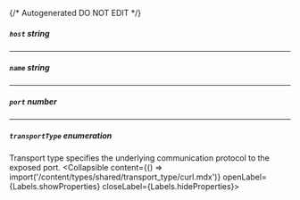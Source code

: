 {/* Autogenerated DO NOT EDIT  */}

##### `host` _string_

---
##### `name` _string_

---
##### `port` _number_

---
##### `transportType` _enumeration_
Transport type specifies the underlying communication protocol to the exposed port.
<Collapsible content={() => import('/content/types/shared/transport_type/curl.mdx')} openLabel={Labels.showProperties} closeLabel={Labels.hideProperties}>
</Collapsible>


